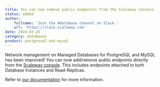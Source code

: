 ```yaml
---
title: You can now remove public endpoints from the Scaleway console
status: added
author:
    fullname: 'Join the #database channel on Slack.'
    url: 'https://slack.scaleway.com'
date: 2024-03-25
category: databases
product: postgresql-and-mysql
---
```


Network management on Managed Databases for PostgreSQL and MySQL has been improved! You can now add/remove public endpoints directly from the [Scaleway console](https://console.scaleway.com/). This includes endpoints attached to both Database Instances and Read-Replicas.

Refer to [our documentation](/managed-databases/postgresql-and-mysql/how-to/remove-public-endpoint/) for more information.

